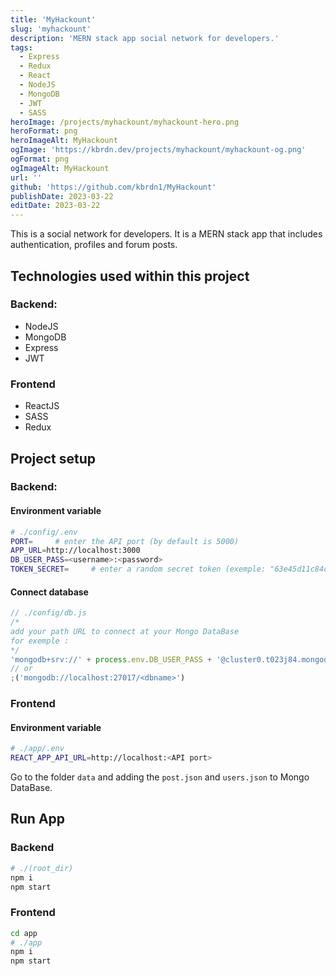 ```yaml
---
title: 'MyHackount'
slug: 'myhackount'
description: 'MERN stack app social network for developers.'
tags:
  - Express
  - Redux
  - React
  - NodeJS
  - MongoDB
  - JWT
  - SASS
heroImage: /projects/myhackount/myhackount-hero.png
heroFormat: png
heroImageAlt: MyHackount
ogImage: 'https://kbrdn.dev/projects/myhackount/myhackount-og.png'
ogFormat: png
ogImageAlt: MyHackount
url: ''
github: 'https://github.com/kbrdn1/MyHackount'
publishDate: 2023-03-22
editDate: 2023-03-22
---
```


This is a social network for developers. It is a MERN stack app that includes authentication, profiles and forum posts.

## Technologies used within this project

### Backend:

- NodeJS
- MongoDB
- Express
- JWT

### Frontend

- ReactJS
- SASS
- Redux

## Project setup

### Backend:

#### Environment variable

```sh
# ./config/.env
PORT=     # enter the API port (by default is 5000)
APP_URL=http://localhost:3000
DB_USER_PASS=<username>:<password>
TOKEN_SECRET=     # enter a random secret token (exemple: "63e45d11c84d424")
```

#### Connect database

```javascript
// ./config/db.js
/*
add your path URL to connect at your Mongo DataBase
for exemple :
*/
'mongodb+srv://' + process.env.DB_USER_PASS + '@cluster0.t023j84.mongodb.net/<dbname>'
// or
;('mongodb://localhost:27017/<dbname>')
```

### Frontend

#### Environment variable

```sh
# ./app/.env
REACT_APP_API_URL=http://localhost:<API port>
```

Go to the folder `data` and adding the `post.json` and `users.json` to Mongo DataBase.

## Run App

### Backend

```sh
# ./(root_dir)
npm i
npm start
```

### Frontend

```sh
cd app
# ./app
npm i
npm start
```
